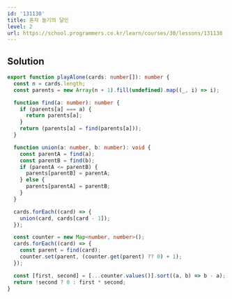 ```yaml
---
id: '131130'
title: 혼자 놀기의 달인
level: 2
url: https://school.programmers.co.kr/learn/courses/30/lessons/131130
---
```


## Solution

```typescript filename="solution.ts" copy
export function playAlone(cards: number[]): number {
  const n = cards.length;
  const parents = new Array(n + 1).fill(undefined).map((_, i) => i);

  function find(a: number): number {
    if (parents[a] === a) {
      return parents[a];
    }
    return (parents[a] = find(parents[a]));
  }

  function union(a: number, b: number): void {
    const parentA = find(a);
    const parentB = find(b);
    if (parentA <= parentB) {
      parents[parentB] = parentA;
    } else {
      parents[parentA] = parentB;
    }
  }

  cards.forEach((card) => {
    union(card, cards[card - 1]);
  });

  const counter = new Map<number, number>();
  cards.forEach((card) => {
    const parent = find(card);
    counter.set(parent, (counter.get(parent) ?? 0) + 1);
  });

  const [first, second] = [...counter.values()].sort((a, b) => b - a);
  return !second ? 0 : first * second;
}
```

